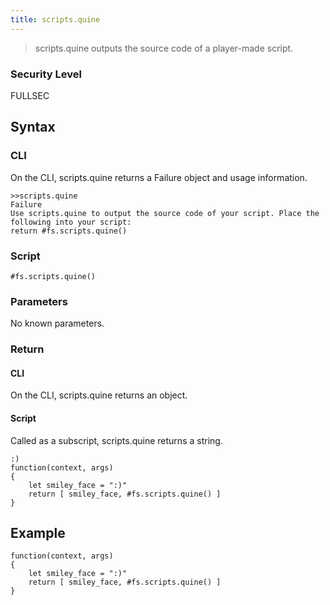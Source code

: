 ```yaml
---
title: scripts.quine
---
```


> scripts.quine outputs the source code of a player-made script.

### Security Level

FULLSEC

## Syntax

### CLI

On the CLI, scripts.quine returns a Failure object and usage information.

```
>>scripts.quine
Failure
Use scripts.quine to output the source code of your script. Place the following into your script:
return #fs.scripts.quine()
```

### Script

```
#fs.scripts.quine()
```

### Parameters

No known parameters.

### Return

#### CLI

On the CLI, scripts.quine returns an object.

#### Script

Called as a subscript, scripts.quine returns a string.

```
:)
function(context, args)
{
	let smiley_face = ":)"
	return [ smiley_face, #fs.scripts.quine() ]
}
```

## Example

```
function(context, args)
{
	let smiley_face = ":)"
	return [ smiley_face, #fs.scripts.quine() ]
}
```
